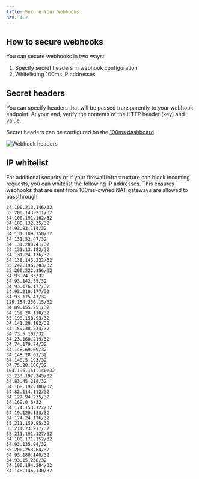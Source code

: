 ```yaml
---
title: Secure Your Webhooks
nav: 4.2
---
```


## How to secure webhooks

You can secure webhooks in two ways:

1. Specify secret headers in webhook configuration
1. Whitelisting 100ms IP addresses

## Secret headers

You can specify headers that will be passed transparently to your webhook endpoint. At your end, verify the contents of the HTTP header (key) and value.

Secret headers can be configured on the [100ms dashboard](https://dashboard.100ms.live/developer).

![Webhook headers](/docs/v2/webhook-headers.png)

## IP whitelist

For additional security or if your firewall infrastructure can block incoming requests, you can whitelist the following IP addresses. This ensures webhooks that are sent from 100ms-owned NAT gateways are allowed to passthrough.

```
34.100.213.146/32
35.200.143.211/32
34.100.191.162/32
34.100.132.35/32
34.93.93.114/32
34.131.109.150/32
34.131.52.47/32
34.131.200.41/32
34.131.13.182/32
34.131.24.136/32
34.138.143.222/32
35.242.196.203/32
35.200.222.156/32
34.93.74.33/32
34.93.142.55/32
34.93.176.177/32
34.93.210.177/32
34.93.175.47/32
129.154.236.15/32
34.89.155.251/32
34.159.28.110/32
35.198.158.93/32
34.141.28.182/32
34.159.38.234/32
34.73.5.102/32
34.23.160.219/32
34.74.179.74/32
34.148.69.69/32
34.148.28.61/32
34.148.5.193/32
34.75.28.106/32
104.196.151.140/32
35.233.197.245/32
34.83.45.214/32
34.168.197.180/32
34.82.114.112/32
34.127.94.235/32
34.169.0.6/32
34.174.153.122/32
34.19.120.133/32
34.174.24.176/32
35.211.150.95/32
35.211.73.217/32
35.211.191.127/32
34.100.171.152/32
34.93.135.94/32
35.200.253.64/32
34.93.180.140/32
34.93.15.238/32
34.100.194.204/32
34.148.145.130/32
```

